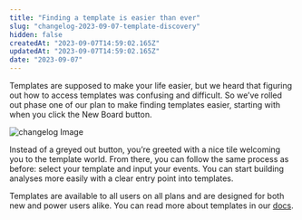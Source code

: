 ```yaml
---
title: "Finding a template is easier than ever"
slug: "changelog-2023-09-07-template-discovery"
hidden: false
createdAt: "2023-09-07T14:59:02.165Z"
updatedAt: "2023-09-07T14:59:02.165Z"
date: "2023-09-07"
---
```

Templates are supposed to make your life easier, but we heard that figuring out how to access templates was confusing and difficult. So we’ve rolled out phase one of our plan to make finding templates easier, starting with when you click the New Board button. 

![changelog Image](/changelog/new-board-empty-state.gif)

Instead of a greyed out button, you’re greeted with a nice tile welcoming you to the template world. From there, you can follow the same process as before: select your template and input your events. You can start building analyses more easily with a clear entry point into templates. 

Templates are available to all users on all plans and are designed for both new and power users alike. You can read more about templates in our [docs](https://docs.mixpanel.com/docs/analysis/boards/templates).
